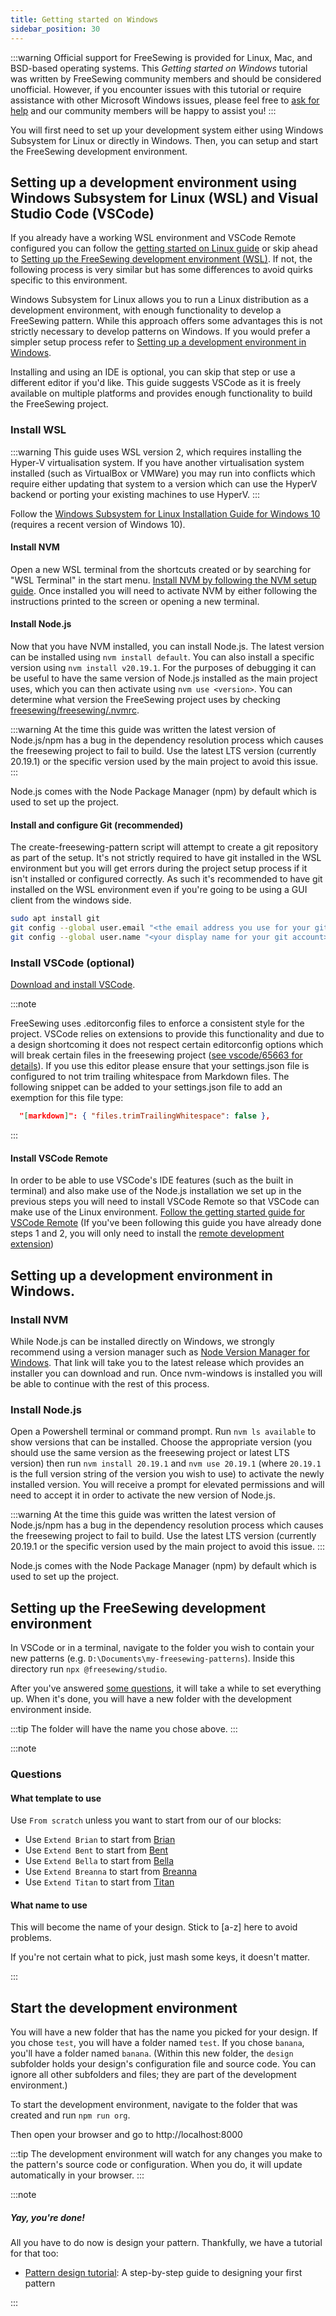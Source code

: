 ```yaml
---
title: Getting started on Windows
sidebar_position: 30
---
```


:::warning
Official support for FreeSewing is provided for Linux, Mac, and BSD-based operating systems.
This _Getting started on Windows_ tutorial was written by FreeSewing community members and should be considered unofficial.
However, if you encounter issues with this tutorial or require assistance with other Microsoft Windows issues, please feel free to [ask for help](/howtos/help) and our community members will be happy to assist you!
:::

You will first need to set up your development system either using Windows Subsystem for Linux or directly in Windows. Then, you can setup and start the FreeSewing development environment.

## Setting up a development environment using Windows Subsystem for Linux (WSL) and Visual Studio Code (VSCode)

If you already have a working WSL environment and VSCode Remote configured you
can follow the [getting started on Linux
guide](/tutorials/getting-started-linux) or skip ahead to [Setting up the
FreeSewing development environment
(WSL)](#setting-up-the-freesewing-development-environment-wsl). If not, the
following process is very similar but has some differences to avoid quirks
specific to this environment.

Windows Subsystem for Linux allows you to run a Linux distribution as a
development environment, with enough functionality to develop a FreeSewing
pattern. While this approach offers some advantages this is not strictly
necessary to develop patterns on Windows. If you would prefer a simpler setup
process refer to [Setting up a development environment in
Windows](#setting-up-a-development-environment-in-windows).

Installing and using an IDE is optional, you can skip that step or use a
different editor if you'd like. This guide suggests VSCode as it is freely
available on multiple platforms and provides enough functionality to build the
FreeSewing project.

### Install WSL

:::warning
This guide uses WSL version 2, which requires installing the Hyper-V
virtualisation system. If you have another virtualisation system installed (such
as VirtualBox or VMWare) you may run into conflicts which require either
updating that system to a version which can use the HyperV backend or porting
your existing machines to use HyperV.
:::

Follow the [Windows Subsystem for Linux Installation Guide for Windows
10](https://docs.microsoft.com/en-gb/windows/wsl/install-win10) (requires a
recent version of Windows 10).

#### Install NVM

Open a new WSL terminal from the shortcuts created or by searching for "WSL
Terminal" in the start menu. [Install NVM by following the NVM setup
guide](https://github.com/nvm-sh/nvm#install--update-script). Once installed
you will need to activate NVM by either following the instructions printed to
the screen or opening a new terminal.

#### Install Node.js

Now that you have NVM installed, you can install Node.js. The latest version can be
installed using `nvm install default`. You can also install a specific version
using `nvm install v20.19.1`. For the purposes of debugging it can be useful to
have the same version of Node.js installed as the main project uses, which you can
then activate using `nvm use <version>`. You can determine what version the
FreeSewing project uses by checking
[freesewing/freesewing/.nvmrc](https://github.com/freesewing/freesewing/blob/develop/.nvmrc).

:::warning
At the time this guide was written the latest version of Node.js/npm has
a bug in the dependency resolution process which causes the freesewing project
to fail to build. Use the latest LTS version (currently 20.19.1) or the specific
version used by the main project to avoid this issue.
:::

Node.js comes with the Node Package Manager (npm) by default which is used to
set up the project.

#### Install and configure Git (recommended)

The create-freesewing-pattern script will attempt to create a git repository as
part of the setup. It's not strictly required to have git installed in the WSL
environment but you will get errors during the project setup process if it isn't
installed or configured correctly. As such it's recommended to have git
installed on the WSL environment even if you're going to be using a GUI client
from the windows side.

```bash
sudo apt install git
git config --global user.email "<the email address you use for your git account>"
git config --global user.name "<your display name for your git account>"
```

### Install VSCode (optional)

[Download and install VSCode](https://code.visualstudio.com/).

:::note

FreeSewing uses .editorconfig files to enforce a consistent style for the
project. VSCode relies on extensions to provide this functionality and due to a
design shortcoming it does not respect certain editorconfig options which will
break certain files in the freesewing project ([see vscode/65663 for
details](https://github.com/microsoft/vscode/issues/65663)). If you use this
editor please ensure that your settings.json file is configured to not trim
trailing whitespace from Markdown files. The following snippet can be added to
your settings.json file to add an exemption for this file type:

```json
  "[markdown]": { "files.trimTrailingWhitespace": false },
```

:::

#### Install VSCode Remote

In order to be able to use VSCode's IDE features (such as the built in terminal)
and also make use of the Node.js installation we set up in the previous steps you
will need to install VSCode Remote so that VSCode can make use of the Linux
environment. [Follow the getting started guide for VSCode
Remote](https://code.visualstudio.com/docs/remote/wsl) (If you've been following
this guide you have already done steps 1 and 2, you will only need to install
the [remote development
extension](https://aka.ms/vscode-remote/download/extension))

## Setting up a development environment in Windows.

### Install NVM

While Node.js can be installed directly on Windows, we strongly recommend using a
version manager such as [Node Version Manager for
Windows](https://github.com/coreybutler/nvm-windows/releases/latest). That link
will take you to the latest release which provides an installer you can download
and run. Once nvm-windows is installed you will be able to continue with the
rest of this process.

### Install Node.js

Open a Powershell terminal or command prompt. Run `nvm ls available` to show
versions that can be installed. Choose the appropriate version (you should use
the same version as the freesewing project or latest LTS version) then run `nvm
install 20.19.1` and `nvm use 20.19.1` (where `20.19.1` is the full version
string of the version you wish to use) to activate the newly installed version.
You will receive a prompt for elevated permissions and will need to accept it in
order to activate the new version of Node.js.

:::warning
At the time this guide was written the latest version of Node.js/npm has
a bug in the dependency resolution process which causes the freesewing project
to fail to build. Use the latest LTS version (currently 20.19.1 or the specific
version used by the main project to avoid this issue.
:::

Node.js comes with the Node Package Manager (npm) by default which is used to
set up the project.

## Setting up the FreeSewing development environment

In VSCode or in a terminal, navigate to the folder you wish to contain your new patterns (e.g. `D:\Documents\my-freesewing-patterns`). Inside this directory run `npx @freesewing/studio`.

After you've answered [some questions](#questions), it will take a while to set everything up.
When it's done, you will have a new folder with the development environment inside.

:::tip
The folder will have the name you chose above.
:::

:::note

### Questions

#### What template to use

Use `From scratch` unless you want to start from our of our blocks:

- Use `Extend Brian` to start from [Brian](https://freesewing.org/designs/brian)
- Use `Extend Bent` to start from [Bent](https://freesewing.org/designs/bent)
- Use `Extend Bella` to start from [Bella](https://freesewing.org/designs/bella)
- Use `Extend Breanna` to start from [Breanna](https://freesewing.org/designs/breanna)
- Use `Extend Titan` to start from [Titan](https://freesewing.org/designs/titan)

#### What name to use

This will become the name of your design. Stick to \[a-z] here to avoid problems.

If you're not certain what to pick, just mash some keys, it doesn't matter.

:::

## Start the development environment

You will have a new folder that has the name you picked for your design.
If you chose `test`, you will have a folder named `test`.
If you chose `banana`, you'll have a folder named `banana`.
(Within this new folder, the `design` subfolder holds your design's configuration file and source code.
You can ignore all other subfolders and files; they are part of the development environment.)

To start the development environment, navigate to the folder that was created
and run `npm run org`.

Then open your browser and go to http://localhost:8000

:::tip
The development environment will watch for any changes you make to
the pattern's source code or configuration.
When you do, it will update automatically in your browser.
:::

:::note

##### Yay, you're done!

All you have to do now is design your pattern.
Thankfully, we have a tutorial for that too:

- [Pattern design tutorial](/tutorials/pattern-design/): A step-by-step guide to designing your first pattern

:::
